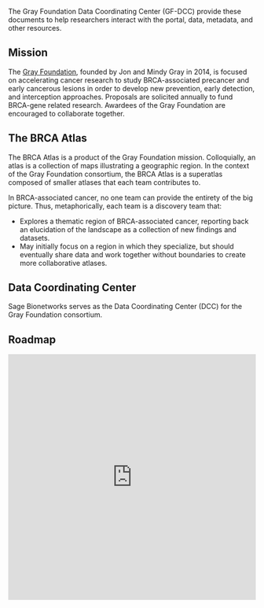 The Gray Foundation Data Coordinating Center (GF-DCC) provide these documents to help researchers interact with the portal, data, metadata, and other resources.

## Mission
The [Gray Foundation](https://www.grayfoundation.org), founded by Jon and Mindy Gray in 2014, is focused on accelerating cancer research to study BRCA-associated precancer and early cancerous lesions in order to develop new prevention, early detection, and interception approaches. Proposals are solicited annually to fund BRCA-gene related research. Awardees of the Gray Foundation are encouraged to collaborate together.

## The BRCA Atlas

The BRCA Atlas is a product of the Gray Foundation mission. 
Colloquially, an atlas is a collection of maps illustrating a geographic region. 
In the context of the Gray Foundation consortium, the BRCA Atlas is a superatlas composed of smaller atlases that each team contributes to.

In BRCA-associated cancer, no one team can provide the entirety of the big picture. Thus, metaphorically, each team is a discovery team that:

- Explores a thematic region of BRCA-associated cancer, reporting back an elucidation of the landscape as a collection of new findings and datasets. 
- May initially focus on a region in which they specialize, but should eventually share data and work together without boundaries to create more collaborative atlases.

## Data Coordinating Center
Sage Bionetworks serves as the Data Coordinating Center (DCC) for the Gray Foundation consortium.

## Roadmap 

<iframe allowfullscreen 
frameborder="0" 
width="100%" 
height="500px"
src="https://lucid.app/documents/embedded/f073d8e9-c183-418d-8efd-f258fd07113b" id="UgZRv.oI0ro~">
</iframe>
